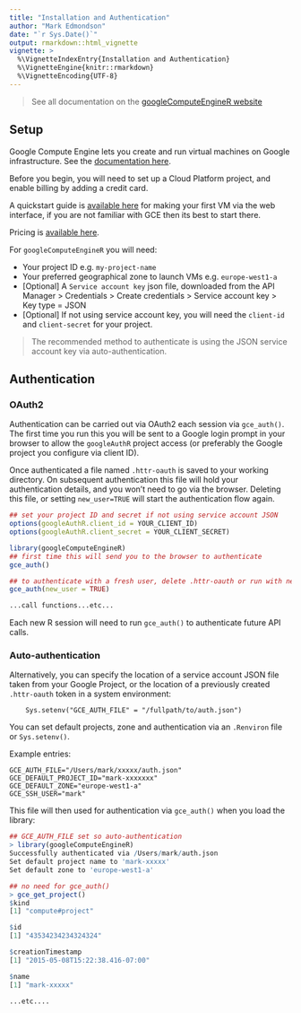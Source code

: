 ```yaml
---
title: "Installation and Authentication"
author: "Mark Edmondson"
date: "`r Sys.Date()`"
output: rmarkdown::html_vignette
vignette: >
  %\VignetteIndexEntry{Installation and Authentication}
  %\VignetteEngine{knitr::rmarkdown}
  %\VignetteEncoding{UTF-8}
---
```


> See all documentation on the [googleComputeEngineR website](https://cloudyr.github.io/googleComputeEngineR/)

## Setup

Google Compute Engine lets you create and run virtual machines on Google infrastructure.  See the [documentation here](https://cloud.google.com/compute/docs/).

Before you begin, you will need to set up a Cloud Platform project, and enable billing by adding a credit card.  

A quickstart guide is [available here](https://cloud.google.com/compute/docs/quickstart-linux) for making your first VM via the web interface, if you are not familiar with GCE then its best to start there.

Pricing is [available here](https://cloud.google.com/compute/pricing).

For `googleComputeEngineR` you will need:

* Your project ID e.g. `my-project-name`
* Your preferred geographical zone to launch VMs e.g. `europe-west1-a`
* [Optional] A `Service account key` json file, downloaded from the API Manager > Credentials > Create credentials > Service account key > Key type = JSON
* [Optional] If not using service account key, you will need the `client-id` and `client-secret` for your project.

> The recommended method to authenticate is using the JSON service account key via auto-authentication.

## Authentication

### OAuth2

Authentication can be carried out via OAuth2 each session via `gce_auth()`.  The first time you run this you will be sent to a Google login prompt in your browser to allow the `googleAuthR` project access (or preferably the Google project you configure via client ID). 

Once authenticated a file named `.httr-oauth` is saved to your working directory.  On subsequent authentication this file will hold your authentication details, and you won't need to go via the browser.  Deleting this file, or setting `new_user=TRUE` will start the authentication flow again.

```r
## set your project ID and secret if not using service account JSON
options(googleAuthR.client_id = YOUR_CLIENT_ID)
options(googleAuthR.client_secret = YOUR_CLIENT_SECRET)

library(googleComputeEngineR)
## first time this will send you to the browser to authenticate
gce_auth()

## to authenticate with a fresh user, delete .httr-oauth or run with new_user=TRUE
gce_auth(new_user = TRUE)

...call functions...etc...

```

Each new R session will need to run `gce_auth()` to authenticate future API calls.

### Auto-authentication

Alternatively, you can specify the location of a service account JSON file taken from your Google Project, or the location of a previously created `.httr-oauth` token in a system environment:

        Sys.setenv("GCE_AUTH_FILE" = "/fullpath/to/auth.json")

You can set default projects, zone and authentication via an `.Renviron` file or `Sys.setenv()`.

Example entries:

```
GCE_AUTH_FILE="/Users/mark/xxxxx/auth.json"
GCE_DEFAULT_PROJECT_ID="mark-xxxxxxx"
GCE_DEFAULT_ZONE="europe-west1-a"
GCE_SSH_USER="mark"
```

This file will then used for authentication via `gce_auth()` when you load the library:

```r
## GCE_AUTH_FILE set so auto-authentication
> library(googleComputeEngineR)
Successfully authenticated via /Users/mark/auth.json
Set default project name to 'mark-xxxxx'
Set default zone to 'europe-west1-a'

## no need for gce_auth()
> gce_get_project()
$kind
[1] "compute#project"

$id
[1] "43534234234324324"

$creationTimestamp
[1] "2015-05-08T15:22:38.416-07:00"

$name
[1] "mark-xxxxx"

...etc.... 
```